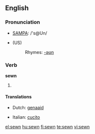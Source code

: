 ==English==

===Pronunciation===
* [[w:SAMPA|SAMPA]]: /'s@Un/
* {{IPA|/'səʊn/}} (US)
*: Rhymes: [[Rhymes:English:-əʊn|-əʊn]]

===Verb===
'''sewn'''

# {{past participle of| to [[sew]]}}

====Translations====
{{trans-top|past participle of sew}}
* Dutch: [[genaaid]]
{{trans-mid}}
* Italian: [[cucito]]
{{trans-bottom}}

[[el:sewn]]
[[hu:sewn]]
[[fi:sewn]]
[[te:sewn]]
[[vi:sewn]]
